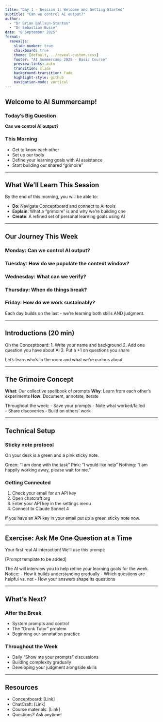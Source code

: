 ```yaml
---
title: "Day 1 - Session 1: Welcome and Getting Started"
subtitle: "Can we control AI output?"
author: 
  - "Dr Brian Ballsun-Stanton"
  - "Dr Sebastian Busse"
date: "8 September 2025"
format:
  revealjs:
    slide-number: true
    chalkboard: true
    theme: [default, ../reveal-custom.scss]
    footer: "AI Summercamp 2025 - Basic Course"
    preview-links: auto
    transition: slide
    background-transition: fade
    highlight-style: github
    navigation-mode: vertical
---
```




## Welcome to AI Summercamp!

### Today's Big Question
**Can we control AI output?**

### This Morning
- Get to know each other
- Set up our tools
- Define your learning goals with AI assistance
- Start building our shared "grimoire"

---

## What We'll Learn This Session

By the end of this morning, you will be able to:

- **Do**: Navigate Conceptboard and connect to AI tools
- **Explain**: What a "grimoire" is and why we're building one
- **Create**: A refined set of personal learning goals using AI

---

## Our Journey This Week

### Monday: Can we control AI output?
### Tuesday: How do we populate the context window?
### Wednesday: What can we verify?
### Thursday: When do things break?
### Friday: How do we work sustainably?

Each day builds on the last - we're learning both skills AND judgment.


---

## Introductions (20 min)

On the Conceptboard:
1. Write your name and background
2. Add one question you have about AI
3. Put a +1 on questions you share

Let's learn who's in the room and what we're curious about.

---

## The Grimoire Concept

**What**: Our collective spellbook of prompts
**Why**: Learn from each other's experiments
**How**: Document, annotate, iterate

Throughout the week:
- Save your prompts
- Note what worked/failed  
- Share discoveries
- Build on others' work

---

## Technical Setup

### Sticky note protocol

On your desk is a green and a pink sticky note. 

Green: "I am done with the task"
Pink: "I would like help"
Nothing: "I am happily working away, please wait for me."

### Getting Connected
1. Check your email for an API key
2. Open chatcraft.org
3. Enter your API key in the settings menu
4. Connect to Claude Sonnet 4

If you have an API key in your email put up a green sticky note now.

---

## Exercise: Ask Me One Question at a Time

Your first real AI interaction! We'll use this prompt:

[Prompt template to be added]

The AI will interview you to help refine your learning goals for the week. Notice:
- How it builds understanding gradually
- Which questions are helpful vs. not
- How your answers shape its questions

---

## What's Next?

### After the Break
- System prompts and control
- The "Drunk Tutor" problem
- Beginning our annotation practice

### Throughout the Week
- Daily "Show me your prompts" discussions
- Building complexity gradually
- Developing your judgment alongside skills

---

## Resources

- Conceptboard: [Link]
- ChatCraft: [Link]
- Course materials: [Link]
- Questions? Ask anytime!